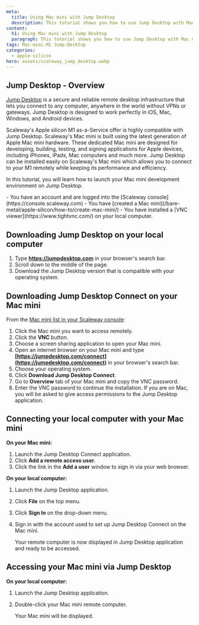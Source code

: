 ```yaml
---
meta:
  title: Using Mac mini with Jump Desktop
  description: This tutorial shows you how to use Jump Desktop with Mac mini
content:
  h1: Using Mac mini with Jump Desktop 
  paragraph: This tutorial shows you how to use Jump Desktop with Mac mini
tags: Mac-mini-M1 Jump-Desktop 
categories:
  - apple-silicon
hero: assets/scaleway_jump_desktop.webp
---
```


## Jump Desktop - Overview

[Jump Desktop](https://jumpdesktop.com) is a secure and reliable remote desktop infrastructure that lets you connect to any computer, anywhere in the world without VPNs or gateways. Jump Desktop is designed to work perfectly in iOS, Mac, Windows, and Android devices.

Scaleway's Apple silicon M1 as-a-Service offer is highly compatible with Jump Desktop. Scaleway's Mac mini is built using the latest generation of Apple Mac mini hardware. These dedicated Mac mini are designed for developing, building, testing, and signing applications for Apple devices, including iPhones, iPads, Mac computers and much more. Jump Desktop can be installed easily on Scaleway's Mac mini which allows you to connect to your M1 remotely while keeping its performance and efficiency.

In this tutorial, you will learn how to launch your Mac mini development environment on Jump Desktop.

<Macro id="requirements" />
 
<Message type="requirement">
  - You have an account and are logged into the [Scaleway console](https://console.scaleway.com)
  - You have [created a Mac mini](/bare-metal/apple-silicon/how-to/create-mac-mini/)
  - You have installed a [VNC viewer](https://www.tightvnc.com/) on your local computer. 
</Message>

## Downloading Jump Desktop on your local computer 

1. Type **https://jumpdesktop.com** in your browser's search bar. 
2. Scroll down to the middle of the page.
    <Lightbox src="scaleway-middle-of-the-page.webp" alt="os to choose jump dekstop" />
3. Download the Jump Desktop version that is compatible with your operating system. 

## Downloading Jump Desktop Connect on your Mac mini

From the [Mac mini list in your Scaleway console](https://console.scaleway.com/asaas/servers): 

1. Click the Mac mini you want to access remotely.
2. Click the **VNC** button. 
    <Lightbox src="scaleway-vnc-access.webp" alt="vnc button to access mac mini" />
3. Choose a screen sharing application to open your Mac mini. 
4. Open an internet browser on your Mac mini and type **[https://jumpdesktop.com/connect](https://jumpdesktop.com/connect)** in your browser's search bar.
5. Choose your operating system. 
    <Lightbox src="scaleway-jump-desktop-connect.webp" alt="download jump desktop connect" />
6. Click **Download Jump Desktop Connect**. 
7. Go to **Overview** tab of your Mac mini  and copy the VNC password. 
8. Enter the VNC password to continue the installation.
    <Message type="note">
      If you are on Mac, you will be asked to give access permissions to the Jump Desktop application. 
    </Message>


## Connecting your local computer with your Mac mini

**On your Mac mini:**

1. Launch the Jump Desktop Connect application. 
2. Click **Add a remote access user**. 
    <Lightbox src="scaleway-add-remote-access-user.webp" alt="add remote access user " />
3. Click the link in the **Add a user** window to sign in via your web browser.

**On your local computer:**

1. Launch the Jump Desktop application. 
2. Click **File** on the top menu. 
3. Click **Sign In** on the drop-down menu.
4. Sign in with the account used to set up Jump Desktop Connect on the Mac mini. 
    <Lightbox src="scaleway-jump-desktop-remote.webp" alt="jump dekstop remote" />

    <Message type="note">
    Your remote computer is now displayed in Jump Desktop application and ready to be accessed.

    </Message>


## Accessing your Mac mini via Jump Desktop

**On your local computer:**

1. Launch the Jump Desktop application. 
2. Double-click your Mac mini remote computer.

    Your Mac mini will be displayed.

<Lightbox src="scaleway-mac-mini-m1.webp" alt="Mac mini page" />
